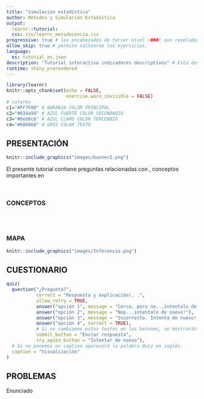 ```yaml
---
title: "Simulación estadística"
author: Métodos y Simulación Estadística
output: 
  learnr::tutorial:
  css: css/learnr_metadocencia.css
progressive: true # los encabezados de tercer nivel (###) son revelados progresivamente
allow_skip: true # permite saltearse los ejercicios. 
language:
  es: tutorial_es.json
description: "Tutorial interactivo indicadores descriptivos" # Esta descripción se ve en el panel Tutorial de RStudio 
runtime: shiny_prerendered
---
```

  
```r
library(learnr)
knitr::opts_chunk$set(echo = FALSE,
                      exercise.warn_invisible = FALSE)
# colores
c1="#FF7F00" # NARANJA COLOR PRINCIPAL
c2="#034a94" # AZUL FUERTE COLOR SECUNDARIO  
c3="#0eb0c6" # AZUL CLARO COLOR TERCEARIO  
c4="#686868" # GRIS COLOR TEXTO 

```

## **PRESENTACIÓN**

```r
knitr::include_graphics("images/banner2.png")
```

El presente tutorial contiene preguntas relacionadas con , 
conceptos importantes en 

</br>
  
### **CONCEPTOS**
  
</br></br>

### **MAPA** 
  

```r
knitr::include_graphics("images/Inferencia.png")  

```

## **CUESTIONARIO**

```r

quiz(
  question("¿Pregunta?", 
           correct = "Respuesta y explicación!, .", 
           allow_retry = TRUE,
           answer("opción 1", message = "Cerca, pero no...intentalo de nuevo!"),
           answer("opción 2", message = "Nop...intentalo de nuevo!"),
           answer("opción 3", message = "Incorrecto. Intenta de nuevo!."),
           answer("opción 4", correct = TRUE),
           # Si no cambiamos estos textos en los botones, se mostrarán en Inglés  
           submit_button = "Enviar respuesta",
           try_again_button = "Intentar de nuevo"),
  # Si no ponemos un caption aparecerá la palabra Quiz en inglés.
  caption = "Visualización"
)

```






## **PROBLEMAS**

Enunciado

```r


```


```r


```


```r

```
